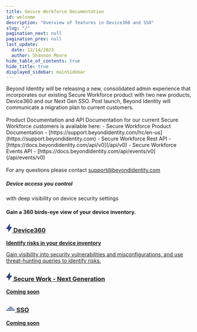 ```yaml
---
title: Secure Workforce Documentation
id: welcome
description: "Overview of features in Device360 and SSO"
slug: "/"
pagination_next: null
pagination_prev: null
last_update:
  date: 12/14/2023
  author: Shannon Moore
hide_table_of_contents: true
hide_title: true
displayed_sidebar: mainSidebar
---
```



<Admonition type="caution" icon="" title="">
Beyond Identity will be releasing a new, consolidated admin experience that incorporates our existing Secure Workforce product with two new products, Device360 and our Next Gen SSO. Post launch, Beyond Identity will communicate a migration plan to current customers.
<br></br>
Product Documentation and API Documentation for our current Secure Workforce customers is available here:
- Secure Workforce Product Documentation - [https://support.beyondidentity.com/hc/en-us](https://support.beyondidentity.com)
- Secure Workforce Rest API - [https://docs.beyondidentity.com/api/v0](/api/v0)
- Secure Workforce Events API - [https://docs.beyondidentity.com/api/events/v0](/api/events/v0)
<br></br>
For any questions please contact <a href="mailto:support@beyondidentity.com">support@beyondidentity.com</a>
</Admonition>

<div class="intro-visual">
  <Row wrap={true}>
    <Col flex="1 1 600px">
      <div class="intro-text">
        <h5>
          Device access you control
          <br />
        </h5>
        <p class="intro-text">
           with deep visibility on device security settings
        </p>
        <h4 class="intro-text">
          Gain a 360 birds-eye view of your device inventory.
        </h4>
      </div>
    </Col>
    <Col flex="1 0 250px">
      <div></div>
    </Col>
  </Row>
</div>

<section class="intro-cards">
  <div class="container intro-cards">
    <Stack direction={{ xs: "column", sm: "row" }} spacing={3}>
      <div>
        <div class="card intro-card">
          <a href="/docs/device360">
            <div class="card__header">
              <h3>
                <svg
                  width="16"
                  height="24"
                  viewBox="0 0 16 24"
                  fill="blue"
                  xmlns="http://www.w3.org/2000/svg"
                  style={{ marginRight: "8px", transform: "translateY(4px)" }}
                >
                  <path
                    d="M16 9H9.82999L10.29 0.290001C10.4 0.1 10.2 -0.1 10.1 0L0 14C-0.1 14.1 0 14.3 0.2 14.4L6.17001 15.5L5.71 22.71C5.7 22.9 5.9 23.1 6.1 23L16 9C16.1 8.9 16.1 8.7 16 8.6L16 9Z"
                    fill="#2b4281"
                    fillRule="evenodd"
                    clipRule="evenodd"
                  />
                </svg>
                Device360
              </h3>
            </div>
            <div class="card__body">
              <p>
                <b>Identify risks in your device inventory</b>
              </p>
              <p>
                Gain visibility into security vulnerabilities and misconfigurations, and use threat-hunting queries to identify risks.
              </p>
            </div>
          </a>
        </div>
      </div>
      <div>
        <div class="card intro-card">
          <a href="#">
            <div class="card__header">
              <h3>
                <svg
                  width="16"
                  height="24"
                  viewBox="0 0 16 24"
                  fill="blue"
                  xmlns="http://www.w3.org/2000/svg"
                  style={{ marginRight: "8px", transform: "translateY(4px)" }}
                >
                  <path
                    d="M16 9H9.82999L10.29 0.290001C10.4 0.1 10.2 -0.1 10.1 0L0 14C-0.1 14.1 0 14.3 0.2 14.4L6.17001 15.5L5.71 22.71C5.7 22.9 5.9 23.1 6.1 23L16 9C16.1 8.9 16.1 8.7 16 8.6L16 9Z"
                    fill="#2b4281"
                    fillRule="evenodd"
                    clipRule="evenodd"
                  />
                </svg>
                Secure Work - Next Generation
              </h3>
            </div>
            <div class="card__body">
              <p>
                <b>Coming soon</b>
              </p>
            </div>
          </a>
        </div>
      </div>
      <div>
        <div class="card intro-card">
          <a href="#">
            <div class="card__header">
              <h3>
                <svg
                  width="24"
                  height="24"
                  viewBox="0 0 24 24"
                  fill="none"
                  xmlns="http://www.w3.org/2000/svg"
                  style={{ marginRight: "8px", transform: "translateY(2px)" }}
                >
                  <path
                    d="M8,10 L16,10 L16,12 L8,12 L8,10
                      M4,14 L12,14 L12,16 L4,16 L4,14 M12,14 L20,14 L20,16 L12,16 L12,14
                      M0,18 L8,18 L8,20 L0,20 L0,18 M8,18 L16,18 L16,20 L8,20 L8,18 M16,18 L24,18 L24,20 L16,20 L16,18"
                    fill="#2b4281"
                  />
                </svg>
                SSO
              </h3>
            </div>
            <div class="card__body">
              <p>
                <strong>Coming soon</strong>
              </p>
            </div>
          </a>
        </div>
      </div>
    </Stack>

  </div>
</section>
